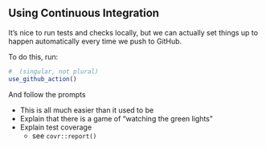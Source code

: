 ## Using Continuous Integration

It's nice to run tests and checks locally, but we can actually set things up to happen automatically every time we push to GitHub.

To do this, run:

```r
#  (singular, not plural)
use_github_action()
```

And follow the prompts


- This is all much easier than it used to be
- Explain that there is a game of "watching the green lights"
- Explain test coverage
  - see `covr::report()`
